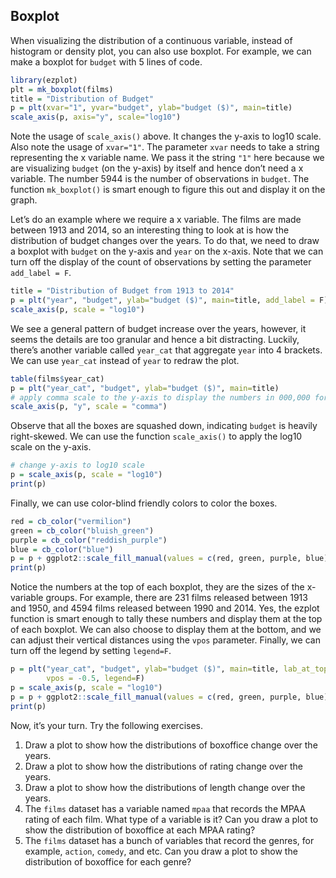 ## Boxplot

When visualizing the distribution of a continuous variable, instead of histogram or density plot, you can also use boxplot. For example, we can make a boxplot for `budget` with 5 lines of code.
```r
library(ezplot)
plt = mk_boxplot(films)
title = "Distribution of Budget"
p = plt(xvar="1", yvar="budget", ylab="budget ($)", main=title)
scale_axis(p, axis="y", scale="log10")
```

Note the usage of `scale_axis()` above. It changes the y-axis to log10 scale. Also note the usage of `xvar="1"`. The parameter `xvar` needs to take a string representing the x variable name. We pass it the string `"1"` here because we are visualizing `budget` (on the y-axis) by itself and hence don't need a x variable. The number 5944 is the number of observations in `budget`. The function `mk_boxplot()` is smart enough to figure this out and display it on the graph.

Let's do an example where we require a x variable. The films are made between 1913 and 2014, so an interesting thing to look at is how the distribution of budget changes over the years. To do that, we need to draw a boxplot with `budget` on the y-axis and `year` on the x-axis. Note that we can turn off the display of the count of observations by setting the parameter `add_label = F`.
```r
title = "Distribution of Budget from 1913 to 2014"
p = plt("year", "budget", ylab="budget ($)", main=title, add_label = F)
scale_axis(p, scale = "log10")
```

We see a general pattern of budget increase over the years, however, it seems the details are too granular and hence a bit distracting. Luckily, there's another variable called `year_cat` that aggregate `year` into 4 brackets. We can use `year_cat` instead of `year` to redraw the plot.
```r
table(films$year_cat)
p = plt("year_cat", "budget", ylab="budget ($)", main=title)
# apply comma scale to the y-axis to display the numbers in 000,000 format
scale_axis(p, "y", scale = "comma")
```

Observe that all the boxes are squashed down, indicating `budget` is heavily right-skewed. We can use the function `scale_axis()` to apply the log10 scale on the y-axis.
```r
# change y-axis to log10 scale
p = scale_axis(p, scale = "log10")
print(p)
```

Finally, we can use color-blind friendly colors to color the boxes.
```r
red = cb_color("vermilion")
green = cb_color("bluish_green")
purple = cb_color("reddish_purple")
blue = cb_color("blue")
p = p + ggplot2::scale_fill_manual(values = c(red, green, purple, blue))
print(p)
```

Notice the numbers at the top of each boxplot, they are the sizes of the x-variable groups. For example, there are 231 films released between 1913 and 1950, and 4594 films released between 1990 and 2014. Yes, the ezplot function is smart enough to tally these numbers and display them at the top of each boxplot. We can also choose to display them at the bottom, and we can adjust their vertical distances using the `vpos` parameter. Finally, we can turn off the legend by setting `legend=F`.
```r
p = plt("year_cat", "budget", ylab="budget ($)", main=title, lab_at_top = F,
        vpos = -0.5, legend=F)
p = scale_axis(p, scale = "log10")
p = p + ggplot2::scale_fill_manual(values = c(red, green, purple, blue))
print(p)
```

Now, it's your turn. Try the following exercises.

1. Draw a plot to show how the distributions of boxoffice change over the years.
2. Draw a plot to show how the distributions of rating change over the years.
3. Draw a plot to show how the distributions of length change over the years.
4. The `films` dataset has a variable named `mpaa` that records the MPAA rating of each film. What type of a variable is it? Can you draw a plot to show the distribution of boxoffice at each MPAA rating?
5. The `films` dataset has a bunch of variables that record the genres, for example, `action`, `comedy`, and etc. Can you draw a plot to show the distribution of boxoffice for each genre?
